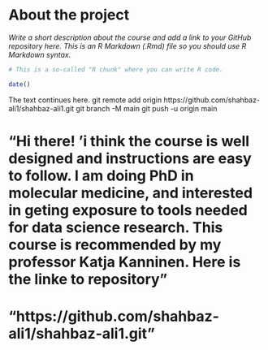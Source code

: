 
# About the project

*Write a short description about the course and add a link to your GitHub repository here. This is an R Markdown (.Rmd) file so you should use R Markdown syntax.*

```r
# This is a so-called "R chunk" where you can write R code.

date()

```
The text continues here.
git remote add origin https://github.com/shahbaz-ali1/shahbaz-ali1.git
git branch -M main
git push -u origin main

# "Hi there! 'i think the course is well designed and instructions are easy to follow. I am doing PhD in molecular medicine, and interested in geting exposure to tools needed for data science research. This course is recommended by my professor Katja Kanninen. Here is the linke to repository" 
# "https://github.com/shahbaz-ali1/shahbaz-ali1.git"